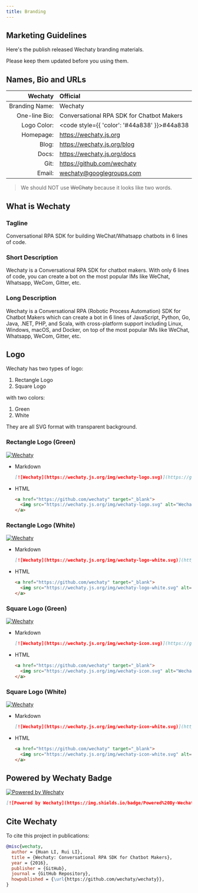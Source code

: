 ```yaml
---
title: Branding
---
```


<!-- markdownlint-disable MD033 -->

## Marketing Guidelines

Here's the publish released Wechaty branding materials.

Please keep them updated before you using them.

## Names, Bio and URLs

Wechaty | Official
---:    | :---
Branding Name: | Wechaty
One-line Bio: | Conversational RPA SDK for Chatbot Makers
Logo Color: | <code style={{ 'color': '#44a838' }}>#44a838</code>
Homepage: | https://wechaty.js.org
Blog: | https://wechaty.js.org/blog
Docs: | https://wechaty.js.org/docs
Git: | https://github.com/wechaty
Email: | wechaty@googlegroups.com

> We should NOT use ~~WeChaty~~ because it looks like two words.

## What is Wechaty

### Tagline

Conversational RPA SDK for building WeChat/Whatsapp chatbots in 6 lines of code.

### Short Description

Wechaty is a Conversational RPA SDK for chatbot makers. With only 6 lines of code, you can create a bot on the most popular IMs like WeChat, Whatsapp, WeCom, Gitter, etc.

### Long Description

Wechaty is a Conversational RPA (Robotic Process Automation) SDK for Chatbot Makers which can create a bot in 6 lines of JavaScript, Python, Go, Java, .NET, PHP, and Scala, with cross-platform support including Linux, Windows, macOS, and Docker, on top of the most popular IMs like WeChat, Whatsapp, WeCom, Gitter, etc.

## Logo

Wechaty has two types of logo:

1. Rectangle Logo
1. Square Logo

with two colors:

1. Green
1. White

They are all SVG format with transparent background.

### Rectangle Logo (Green)

[![Wechaty](../../static/img/wechaty-logo.svg)](https://github.com/wechaty)

- Markdown

  ```md
  [![Wechaty](https://wechaty.js.org/img/wechaty-logo.svg)](https://github.com/wechaty)
  ```

- HTML

  ```html
  <a href="https://github.com/wechaty" target="_blank">
    <img src="https://wechaty.js.org/img/wechaty-logo.svg" alt="Wechaty">
  </a>
  ```

### Rectangle Logo (White)

[![Wechaty](../../static/img/wechaty-logo-white.svg)](https://github.com/wechaty)

- Markdown

  ```md
  [![Wechaty](https://wechaty.js.org/img/wechaty-logo-white.svg)](https://github.com/wechaty)
  ```

- HTML

  ```html
  <a href="https://github.com/wechaty" target="_blank">
    <img src="https://wechaty.js.org/img/wechaty-logo-white.svg" alt="Wechaty">
  </a>
  ```

### Square Logo (Green)

[![Wechaty](../../static/img/wechaty-icon.svg)](https://github.com/wechaty)

- Markdown

  ```md
  [![Wechaty](https://wechaty.js.org/img/wechaty-icon.svg)](https://github.com/wechaty)
  ```

- HTML

  ```html
  <a href="https://github.com/wechaty" target="_blank">
    <img src="https://wechaty.js.org/img/wechaty-icon.svg" alt="Wechaty">
  </a>
  ```

### Square Logo (White)

[![Wechaty](../../static/img/wechaty-icon-white.svg)](https://github.com/wechaty)

- Markdown

  ```md
  [![Wechaty](https://wechaty.js.org/img/wechaty-icon-white.svg)](https://github.com/wechaty)
  ```

- HTML

  ```html
  <a href="https://github.com/wechaty" target="_blank">
    <img src="https://wechaty.js.org/img/wechaty-icon-white.svg" alt="Wechaty">
  </a>
  ```

## Powered by Wechaty Badge

[![Powered by Wechaty](https://img.shields.io/badge/Powered%20By-Wechaty-brightgreen.svg)](https://wechaty.js.org)

```md
[![Powered by Wechaty](https://img.shields.io/badge/Powered%20By-Wechaty-brightgreen.svg)](https://wechaty.js.org)
```

## Cite Wechaty

To cite this project in publications:

```bibtex
@misc{wechaty,
  author = {Huan LI, Rui LI},
  title = {Wechaty: Conversational RPA SDK for Chatbot Makers},
  year = {2016},
  publisher = {GitHub},
  journal = {GitHub Repository},
  howpublished = {\url{https://github.com/wechaty/wechaty}},
}
```

